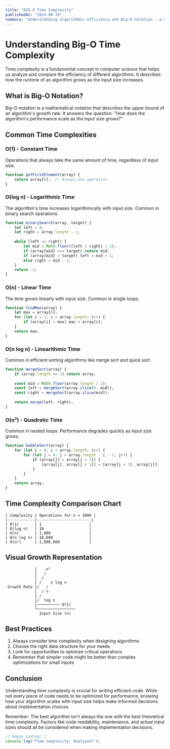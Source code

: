 ```yaml
---
title: "BIG-O Time Complexity"
publishedAt: "2024-06-18"
summary: "Understanding algorithmic efficiency and Big-O notation - a comprehensive guide to time complexity in programming."
---
```


# Understanding Big-O Time Complexity

Time complexity is a fundamental concept in computer science that helps us analyze and compare the efficiency of different algorithms. It describes how the runtime of an algorithm grows as the input size increases.

## What is Big-O Notation?

Big-O notation is a mathematical notation that describes the upper bound of an algorithm's growth rate. It answers the question: "How does the algorithm's performance scale as the input size grows?"

## Common Time Complexities

### O(1) - Constant Time
Operations that always take the same amount of time, regardless of input size.

```javascript
function getFirstElement(array) {
    return array[0];  // Always one operation
}
```

### O(log n) - Logarithmic Time
The algorithm's time increases logarithmically with input size. Common in binary search operations.

```javascript
function binarySearch(array, target) {
    let left = 0;
    let right = array.length - 1;
    
    while (left <= right) {
        let mid = Math.floor((left + right) / 2);
        if (array[mid] === target) return mid;
        if (array[mid] < target) left = mid + 1;
        else right = mid - 1;
    }
    return -1;
}
```

### O(n) - Linear Time
The time grows linearly with input size. Common in single loops.

```javascript
function findMax(array) {
    let max = array[0];
    for (let i = 1; i < array.length; i++) {
        if (array[i] > max) max = array[i];
    }
    return max;
}
```

### O(n log n) - Linearithmic Time
Common in efficient sorting algorithms like merge sort and quick sort.

```javascript
function mergeSort(array) {
    if (array.length <= 1) return array;
    
    const mid = Math.floor(array.length / 2);
    const left = mergeSort(array.slice(0, mid));
    const right = mergeSort(array.slice(mid));
    
    return merge(left, right);
}
```

### O(n²) - Quadratic Time
Common in nested loops. Performance degrades quickly as input size grows.

```javascript
function bubbleSort(array) {
    for (let i = 0; i < array.length; i++) {
        for (let j = 0; j < array.length - i - 1; j++) {
            if (array[j] > array[j + 1]) {
                [array[j], array[j + 1]] = [array[j + 1], array[j]];
            }
        }
    }
    return array;
}
```

## Time Complexity Comparison Chart

```ascii
| Complexity | Operations for n = 1000 |
|------------|------------------------|
| O(1)       | 1                     |
| O(log n)   | 10                    |
| O(n)       | 1,000                 |
| O(n log n) | 10,000                |
| O(n²)      | 1,000,000             |
```

## Visual Growth Representation

```ascii
             │    n²
             │   /
             │  /
             │ /    n log n
 Growth Rate │/   /
             │  / n
             │ /
             │/  log n
             │────────── O(1)
             └─────────────────
               Input Size (n)
```

## Best Practices

1. Always consider time complexity when designing algorithms
2. Choose the right data structure for your needs
3. Look for opportunities to optimize critical operations
4. Remember that simpler code might be better than complex optimizations for small inputs

## Conclusion

Understanding time complexity is crucial for writing efficient code. While not every piece of code needs to be optimized for performance, knowing how your algorithm scales with input size helps make informed decisions about implementation choices.

Remember: The best algorithm isn't always the one with the best theoretical time complexity. Factors like code readability, maintenance, and actual input sizes should all be considered when making implementation decisions.

```javascript
// Happy coding! 🚀
console.log("Time Complexity: Analyzed!");
```